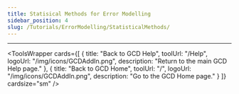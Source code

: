 ```yaml
---
title: Statisical Methods for Error Modelling
sidebar_position: 4
slug: /Tutorials/ErrorModelling/StatisticalMethods/
---
```



<GoogleSlides src="https://docs.google.com/presentation/d/e/2PACX-1vRuOeFxw20JGTdLGFh2P6g5SY8DsXTDx4RvRAnyyw0gSQ9kd3K20i5fXJSsneBZtdrE6O4P8FZX83oR/embed?start=true&loop=true&delayms=3000" width={960} height={749} />

------

<ToolsWrapper
  cards={[
	{
	  title: "Back to GCD Help",
	  toolUrl: "/Help",
	  logoUrl: "/img/icons/GCDAddIn.png",
	  description: "Return to the main GCD Help page."
	},
	{
	  title: "Back to GCD Home",
	  toolUrl: "/",
	  logoUrl: "/img/icons/GCDAddIn.png",
	  description: "Go to the GCD Home page."
	}
  ]}
  cardsize="sm"
/>